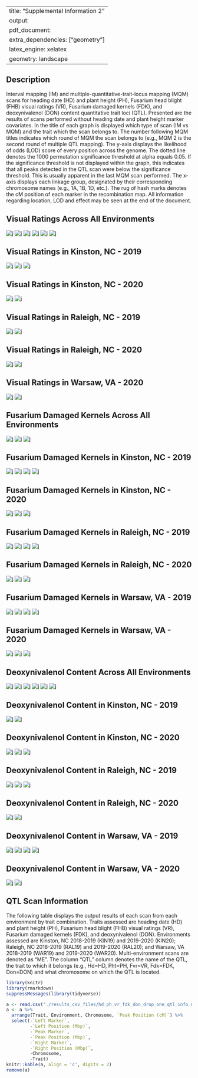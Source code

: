 
---
title: "Supplemental Information 2"
output: 
  pdf_document:
    extra_dependencies: ["geometry"]
    latex_engine: xelatex
geometry: landscape
---

## Description

Interval mapping (IM) and multiple-quantitative-trait-locus mapping (MQM) scans for heading date (HD) and plant height (PH), Fusarium head blight (FHB) visual ratings (VR), Fusarium damaged kernels (FDK), and deoxynivalenol (DON) content quantitative trait loci (QTL). Presented are the results of scans performed without heading date and plant height marker covariates. In the title of each graph is displayed which type of scan (IM vs MQM) and the trait which the scan belongs to. The number following MQM titles indicates which round of MQM the scan belongs to (e.g., MQM 2 is the second round of multiple QTL mapping). The y-axis displays the likelihood of odds (LOD) score of every position across the genome. The dotted line denotes the 1000 permutation significance threshold at alpha equals 0.05. If the significance threshold is not displayed within the graph, this indicates that all peaks detected in the QTL scan were below the significance threshold. This is usually apparent in the last MQM scan performed. The x-axis displays each linkage group, designated by their corresponding chromosome names (e.g., 1A, 1B, 1D, etc.). The rug of hash marks denotes the cM position of each marker in the recombination map. All information regarding location, LOD and effect may be seen at the end of the document.

\pagebreak




## Visual Ratings Across All Environments
![j](\./results_images/Scan_IM_VR_ME.jpg)
![j](\./results_images/Scan_MQM1_VR_ME.jpg)
![j](\./results_images/Scan_MQM2_VR_ME.jpg)
![j](\./results_images/Scan_MQM3_VR_ME.jpg)
![j](\./results_images/Scan_MQM4_VR_ME.jpg)
![j](\./results_images/Scan_MQM5_VR_ME.jpg)
\pagebreak


## Visual Ratings in Kinston, NC - 2019
![j](\./results_images/Scan_IM_VR_KIN19.jpg)
![j](\./results_images/Scan_MQM1_VR_KIN19.jpg)
![j](\./results_images/Scan_MQM2_VR_KIN19.jpg)
\pagebreak


## Visual Ratings in Kinston, NC - 2020
![j](\./results_images/Scan_IM_VR_KIN20.jpg)
![j](\./results_images/Scan_MQM1_VR_KIN20.jpg)
\pagebreak


## Visual Ratings in Raleigh, NC - 2019
![j](\./results_images/Scan_IM_VR_RAL19.jpg)
![j](\./results_images/Scan_MQM1_VR_RAL19.jpg)
\pagebreak


## Visual Ratings in Raleigh, NC - 2020
![j](\./results_images/Scan_IM_VR_RAL20.jpg)
![j](\./results_images/Scan_MQM1_VR_RAL20.jpg)
\pagebreak


## Visual Ratings in Warsaw, VA - 2020
![j](\./results_images/Scan_IM_VR_WAR20.jpg)
![j](\./results_images/Scan_MQM1_VR_WAR20.jpg)
\pagebreak


## Fusarium Damaged Kernels Across All Environments
![j](\./results_images/Scan_IM_FDK_ME.jpg)
![j](\./results_images/Scan_MQM1_FDK_ME.jpg)
![j](\./results_images/Scan_MQM2_FDK_ME.jpg)
\pagebreak


## Fusarium Damaged Kernels in Kinston, NC - 2019
![j](\./results_images/Scan_IM_FDK_KIN19.jpg)
![j](\./results_images/Scan_MQM1_FDK_KIN19.jpg)
![j](\./results_images/Scan_MQM2_FDK_KIN19.jpg)
![j](\./results_images/Scan_MQM3_FDK_KIN19.jpg)
\pagebreak


## Fusarium Damaged Kernels in Kinston, NC - 2020
![j](\./results_images/Scan_IM_FDK_KIN20.jpg)
![j](\./results_images/Scan_MQM1_FDK_KIN20.jpg)
![j](\./results_images/Scan_MQM2_FDK_KIN20.jpg)
\pagebreak


## Fusarium Damaged Kernels in Raleigh, NC - 2019
![j](\./results_images/Scan_IM_FDK_RAL19.jpg)
![j](\./results_images/Scan_MQM1_FDK_RAL19.jpg)
![j](\./results_images/Scan_MQM2_FDK_RAL19.jpg)
![j](\./results_images/Scan_MQM3_FDK_RAL19.jpg)
\pagebreak


## Fusarium Damaged Kernels in Raleigh, NC - 2020
![j](\./results_images/Scan_IM_FDK_RAL20.jpg)
![j](\./results_images/Scan_MQM1_FDK_RAL20.jpg)
![j](\./results_images/Scan_MQM2_FDK_RAL20.jpg)
\pagebreak


## Fusarium Damaged Kernels in Warsaw, VA - 2019
![j](\./results_images/Scan_IM_FDK_WAR19.jpg)
![j](\./results_images/Scan_MQM1_FDK_WAR19.jpg)
![j](\./results_images/Scan_MQM2_FDK_WAR19.jpg)
![j](\./results_images/Scan_MQM3_FDK_WAR19.jpg)
\pagebreak


## Fusarium Damaged Kernels in Warsaw, VA - 2020
![j](\./results_images/Scan_IM_FDK_WAR20.jpg)
![j](\./results_images/Scan_MQM1_FDK_WAR20.jpg)
![j](\./results_images/Scan_MQM2_FDK_WAR20.jpg)
\pagebreak


## Deoxynivalenol Content Across All Environments
![j](\./results_images/Scan_IM_DON_ME.jpg)
![j](\./results_images/Scan_MQM1_DON_ME.jpg)
![j](\./results_images/Scan_MQM2_DON_ME.jpg)
![j](\./results_images/Scan_MQM3_DON_ME.jpg)
![j](\./results_images/Scan_MQM4_DON_ME.jpg)
![j](\./results_images/Scan_MQM5_DON_ME.jpg)
\pagebreak


## Deoxynivalenol Content in Kinston, NC - 2019
![j](\./results_images/Scan_IM_DON_KIN19.jpg)
![j](\./results_images/Scan_MQM1_DON_KIN19.jpg)
\pagebreak


## Deoxynivalenol Content in Kinston, NC - 2020
![j](\./results_images/Scan_IM_DON_KIN20.jpg)
![j](\./results_images/Scan_MQM1_DON_KIN20.jpg)
![j](\./results_images/Scan_MQM2_DON_KIN20.jpg)
\pagebreak


## Deoxynivalenol Content in Raleigh, NC - 2019
![j](\./results_images/Scan_IM_DON_RAL19.jpg)
![j](\./results_images/Scan_MQM1_DON_RAL19.jpg)
![j](\./results_images/Scan_MQM2_DON_RAL19.jpg)
\pagebreak


## Deoxynivalenol Content in Raleigh, NC - 2020
![j](\./results_images/Scan_IM_DON_RAL20.jpg)
![j](\./results_images/Scan_MQM1_DON_RAL20.jpg)
\pagebreak


## Deoxynivalenol Content in Warsaw, VA - 2019
![j](\./results_images/Scan_IM_DON_WAR19.jpg)
![j](\./results_images/Scan_MQM1_DON_WAR19.jpg)
![j](\./results_images/Scan_MQM2_DON_WAR19.jpg)
![j](\./results_images/Scan_MQM3_DON_WAR19.jpg)
\pagebreak


## Deoxynivalenol Content in Warsaw, VA - 2020
![j](\./results_images/Scan_IM_DON_WAR20.jpg)
![j](\./results_images/Scan_MQM1_DON_WAR20.jpg)
\pagebreak

## QTL Scan Information

The following table displays the output results of each scan from each environment by trait combination. Traits assessed are heading date (HD) and plant height (PH), Fusarium head blight (FHB) visual ratings (VR), Fusarium damaged kernels (FDK), and deoxynivalenol (DON). Environments assessed are Kinston, NC 2018-2019 (KIN19) and 2019-2020 (KIN20); Raleigh, NC 2018-2019 (RAL19) and 2019-2020 (RAL20); and Warsaw, VA 2018-2019 (WAR19) and 2019-2020 (WAR20). Multi-environment scans are denoted as "ME". The column "QTL" column denotes the name of the QTL, the trait to which it belongs (e.g., Hd=HD, Pht=PH, Fvr=VR, Fdk=FDK, Don=DON) and what chromosome on which the QTL is located. 

\tiny

```r
library(knitr)
library(rmarkdown)
suppressMessages(library(tidyverse))

a <- read.csv("./results_csv_files/hd_ph_vr_fdk_don_drop_one_qtl_info_no_adjustment_formatted.csv", check.names = FALSE)
a <- a %>% 
  arrange(Trait, Environment, Chromosome, `Peak Position (cM)`) %>% 
  select(-`Left Marker`,
         -`Left Position (Mbp)`,
         -`Peak Marker`, 
         -`Peak Position (Mbp)`,
         -`Right Marker`,
         -`Right Position (Mbp)`,
         -Chromosome,
         -Trait)
knitr::kable(a, align = 'c', digits = 2)
remove(a)
```
